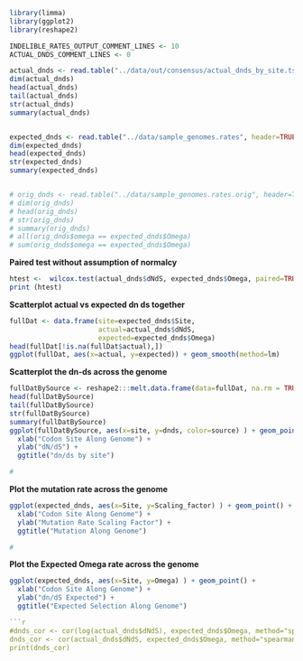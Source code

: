 
```r
library(limma)
library(ggplot2)
library(reshape2)

INDELIBLE_RATES_OUTPUT_COMMENT_LINES <- 10
ACTUAL_DNDS_COMMENT_LINES <- 0

actual_dnds <- read.table("../data/out/consensus/actual_dnds_by_site.tsv", header=TRUE, na.strings="None", skip=ACTUAL_DNDS_COMMENT_LINES)
dim(actual_dnds)
head(actual_dnds)
tail(actual_dnds)
str(actual_dnds)
summary(actual_dnds)


expected_dnds <- read.table("../data/sample_genomes.rates", header=TRUE, sep=',')
dim(expected_dnds)
head(expected_dnds)
str(expected_dnds)
summary(expected_dnds)


# orig_dnds <- read.table("../data/sample_genomes.rates.orig", header=TRUE, sep=',')
# dim(orig_dnds)
# head(orig_dnds)
# str(orig_dnds)
# summary(orig_dnds)
# all(orig_dnds$omega == expected_dnds$Omega)
# sum(orig_dnds$omega == expected_dnds$Omega)
```

**Paired test without assumption of normalcy**

```r
htest <-  wilcox.test(actual_dnds$dNdS, expected_dnds$Omega, paired=TRUE, exact=TRUE, na.action="na.exclude")
print (htest)
```

**Scatterplot actual vs expected dn ds together**

```r
fullDat <- data.frame(site=expected_dnds$Site,
                      actual=actual_dnds$dNdS, 
                      expected=expected_dnds$Omega)
head(fullDat[!is.na(fullDat$actual),])
ggplot(fullDat, aes(x=actual, y=expected)) + geom_smooth(method=lm)
```

**Scatterplot the dn-ds across the genome**

```r
fullDatBySource <- reshape2:::melt.data.frame(data=fullDat, na.rm = TRUE, id.vars="site", variable.name="source", value.name="dnds")
head(fullDatBySource)
tail(fullDatBySource)
str(fullDatBySource)
summary(fullDatBySource)
ggplot(fullDatBySource, aes(x=site, y=dnds, color=source) ) + geom_point() + 
  xlab("Codon Site Along Genome") + 
  ylab("dN/dS") + 
  ggtitle("dn/ds by site")

# 
```

**Plot the mutation rate across the genome**

```r
ggplot(expected_dnds, aes(x=Site, y=Scaling_factor) ) + geom_point() + 
  xlab("Codon Site Along Genome") + 
  ylab("Mutation Rate Scaling Factor") + 
  ggtitle("Mutation Along Genome")

# 
```

**Plot the Expected Omega rate across the genome**

```r
ggplot(expected_dnds, aes(x=Site, y=Omega) ) + geom_point() + 
  xlab("Codon Site Along Genome") + 
  ylab("dn/dS Expected") + 
  ggtitle("Expected Selection Along Genome")

```r
#dnds_cor <- cor(log(actual_dnds$dNdS), expected_dnds$Omega, method="spearman", use="pairwise.complete.obs")
dnds_cor <- cor(actual_dnds$dNdS, expected_dnds$Omega, method="spearman", use="complete.obs")
print(dnds_cor)
```

